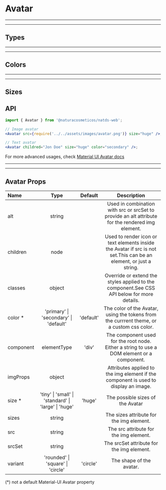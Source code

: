 
# Avatar

---
---

## Types

<Provider theme={themes.natura.light}>
  <ComponentWithLabel componentList={types} />
</Provider>

---
---

## Colors

<Provider theme={themes.natura.light}>
  <ComponentWithLabel componentList={colors} />
</Provider>

---
---

## Sizes

<Provider theme={themes.natura.light}>
  <ComponentWithLabel componentList={sizes} />
</Provider>

## API

```jsx highlight-line="2"
import { Avatar } from '@naturacosmeticos/natds-web';

// Image avatar
<Avatar src={require('../../assets/images/avatar.png')} size="huge" />;

// Text avatar
<Avatar childred="Jon Doe" size="huge" color="secondary" />;
```

For more advanced usages, check [Material UI Avatar docs](https://material-ui.com/components/avatars/)

---
---

## Avatar Props

| Name      |    Type                                               |                   Default                    |                                                    Description                                                     |
| :-------- | :---------------------------------------------------: | :------------------------------------------: | :----------------------------------------------------------------------------------------------------------------: |
| alt       |   string                                              |                                              |          Used in combination with src or srcSet to provide an alt attribute for the rendered img element.          |
| children  |    node                                               |                                              | Used to render icon or text elements inside the Avatar if src is not set.This can be an element, or just a string. |
| classes   |   object                                              |                                              |             Override or extend the styles applied to the component.See CSS API below for more details.             |
| color *   | 'primary' \| 'secondary' \| 'default'                 |      'default'                               |             The color of the Avatar, using the tokens from the currrent theme, or a custom css color.              |
| component | elementType                                           |                    'div'                     |             The component used for the root node. Either a string to use a DOM element or a component.             |
| imgProps  |   object                                              |                                              |                Attributes applied to the img element if the component is used to display an image.                 |
| size *    | 'tiny' \| 'small' \| 'standard' \| 'large' \| 'huge'  | 'huge'                                       |                                          The possible sizes of the Avatar                                          |
| sizes     |   string                                              |                                              |                                      The sizes attribute for the img element.                                      |
| src       |   string                                              |                                              |                                       The src attribute for the img element.                                       |
| srcSet    |   string                                              |                                              |                                     The srcSet attribute for the img element.                                      |
| variant   | 'rounded' \| 'square' \| 'circle'                     | 'circle'                                     |                                              The shape of the avatar.                                              |


(\*) not a default Material-UI Avatar property
